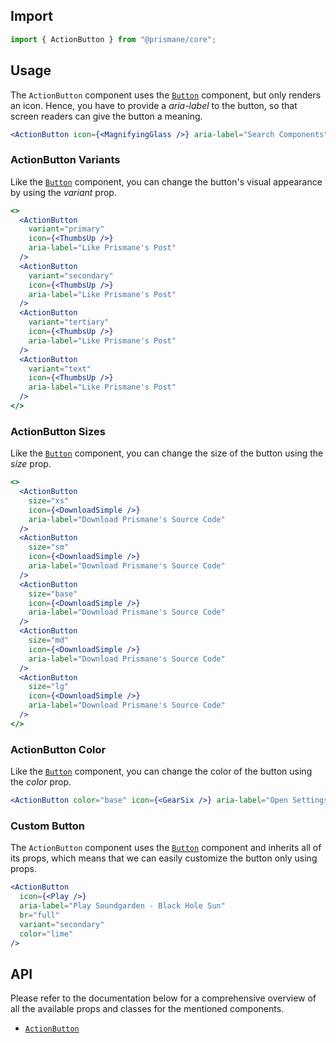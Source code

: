 ## Import

```js
import { ActionButton } from "@prismane/core";
```

## Usage

The `ActionButton` component uses the [`Button`](/docs/components/button) component, but only renders an icon. Hence, you have to provide a _aria-label_ to the button, so that screen readers can give the button a meaning.

```jsx preview
<ActionButton icon={<MagnifyingGlass />} aria-label="Search Components" />
```

### ActionButton Variants

Like the [`Button`](/docs/components/button) component, you can change the button's visual appearance by using the _variant_ prop.

```jsx preview
<>
  <ActionButton
    variant="primary"
    icon={<ThumbsUp />}
    aria-label="Like Prismane's Post"
  />
  <ActionButton
    variant="secondary"
    icon={<ThumbsUp />}
    aria-label="Like Prismane's Post"
  />
  <ActionButton
    variant="tertiary"
    icon={<ThumbsUp />}
    aria-label="Like Prismane's Post"
  />
  <ActionButton
    variant="text"
    icon={<ThumbsUp />}
    aria-label="Like Prismane's Post"
  />
</>
```

### ActionButton Sizes

Like the [`Button`](/docs/components/button) component, you can change the size of the button using the _size_ prop.

```jsx preview
<>
  <ActionButton
    size="xs"
    icon={<DownloadSimple />}
    aria-label="Download Prismane's Source Code"
  />
  <ActionButton
    size="sm"
    icon={<DownloadSimple />}
    aria-label="Download Prismane's Source Code"
  />
  <ActionButton
    size="base"
    icon={<DownloadSimple />}
    aria-label="Download Prismane's Source Code"
  />
  <ActionButton
    size="md"
    icon={<DownloadSimple />}
    aria-label="Download Prismane's Source Code"
  />
  <ActionButton
    size="lg"
    icon={<DownloadSimple />}
    aria-label="Download Prismane's Source Code"
  />
</>
```

### ActionButton Color

Like the [`Button`](/docs/components/button) component, you can change the color of the button using the _color_ prop.

```jsx preview
<ActionButton color="base" icon={<GearSix />} aria-label="Open Settings" />
```

### Custom Button

The `ActionButton` component uses the [`Button`](/docs/components/button) component and inherits all of its props, which means that we can easily customize the button only using props.

```jsx preview
<ActionButton
  icon={<Play />}
  aria-label="Play Soundgarden - Black Hole Sun"
  br="full"
  variant="secondary"
  color="lime"
/>
```

## API

Please refer to the documentation below for a comprehensive overview of all the available props and classes for the mentioned components.

- [`ActionButton`](/docs/components-api/action-button-api)

